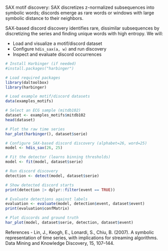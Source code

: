 SAX motif discovery: SAX discretizes z-normalized subsequences into symbolic words; discords emerge as rare words or windows with large symbolic distance to their neighbors.

SAX-based discord discovery identifies rare, dissimilar subsequences by discretizing the series and finding unique words with high entropy. We will:

- Load and visualize a motif/discord dataset
- Configure `hdis_sax(a, w)` and run discovery
- Inspect and evaluate discord occurrences

```r
# Install Harbinger (if needed)
#install.packages("harbinger")
```

```r
# Load required packages
library(daltoolbox)
library(harbinger) 
```

```r
# Load example motif/discord datasets
data(examples_motifs)
```

```r
# Select an ECG sample (mitdb102)
dataset <- examples_motifs$mitdb102
head(dataset)
```

```r
# Plot the raw time series
har_plot(harbinger(), dataset$serie)
```

```r
# Configure SAX-based discord discovery (alphabet=26, word=25)
model <- hdis_sax(26, 25)
```

```r
# Fit the detector (learns binning thresholds)
model <- fit(model, dataset$serie)
```

```r
# Run discord discovery
detection <- detect(model, dataset$serie)
```

```r
# Show detected discord starts
print(detection |> dplyr::filter(event == TRUE))
```

```r
# Evaluate detections against labels
evaluation <- evaluate(model, detection$event, dataset$event)
print(evaluation$confMatrix)
```

```r
# Plot discords and ground truth
har_plot(model, dataset$serie, detection, dataset$event)
```

References 
- Lin, J., Keogh, E., Lonardi, S., Chiu, B. (2007). A symbolic representation of time series, with implications for streaming algorithms. Data Mining and Knowledge Discovery, 15, 107–144.
